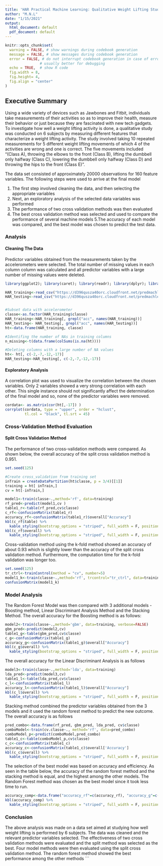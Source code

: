 ```yaml
---
title: 'HAR Practical Machine Learning: Qualitative Weight Lifting Study'
author: "M.N.L"
date: "1/15/2021"
output:
  html_document: default
  pdf_document: default
---
```


```r
knitr::opts_chunk$set(
  warning = FALSE, # show warnings during codebook generation
  message = FALSE, # show messages during codebook generation
  error = FALSE, # do not interrupt codebook generation in case of errors,
                # usually better for debugging
  echo = TRUE,  # show R code
  fig.width = 8,
  fig.height= 4,
  fig.align = "center"
)

```

## Executive Summary

Using a wide variety of devices such as Jawbones and Fitbit, individuals take measurements of their activities so as to improve their health, measure their behavior or just because they are fascinated with new tech gadgets. To investigate how well a weight lifting activity is done, a qualitative study was conducted on 6 subjects by measuring different features that characterize a weight lifting activity. The study involved taking 10 repeated measurements for 5 different weight lifting movements of which 4 of the activities are wrong and one is correct. The five movements included "(Class A), throwing the elbows to the front (Class B), lifting the dumbbell only halfway (Class C), lowering the dumbbell only halfway (Class D) and throwing the hips to the front (Class E)".

The data set consisted of approximately 20000 observations for 160 feature variables. The following steps were used to arrive at the final model

1. The first step involved cleaning the data, and then selecting the appropriate variables
2. Next, an exploratory analysis of the selected data variables was performed
3. The performance of two cross validation methods was then evaluated
4. The best cross validation method was selected and used to compare the performance of several machine models 
5.The accuracy of each model was compared, and the best model was chosen to predict the test data.

### Analysis
#### Cleaning The Data
Predictor variables obtained from the measurements taken by the accelerometers were selected. The total number of missing values in each column column was calculated and all predictor variables with a large number of missing values were deleted.
```r
library(ggplot2); library(caret); library(readr); library(dplyr); library(reshape2);library(plotly); library(magrittr);library(corrplot);library(kableExtra)

HAR_training<-read_csv("https://d396qusza40orc.cloudfront.net/predmachlearn/pml-training.csv")
HAR_testing<-read_csv("https://d396qusza40orc.cloudfront.net/predmachlearn/pml-testing.csv")


#Subset data with accelerometer
classe<-as.factor(HAR_training$classe)
HAR_training<-HAR_training[, grepl("acc", names(HAR_training))]
HAR_testing<- HAR_testing[, grepl("acc", names(HAR_testing))]
ht<-data.frame(HAR_training, classe)

#Identifing the number of NAs in training columns
n_missing<-t(data.frame(colSums(is.na(ht))))

#Deleting columns with a large number of NA values
ht<- ht[, c(-2,-7,-12,-17)]
HAR_testing<-HAR_testing[, c(-2,-7,-12,-17)]

```

#### Exploratory Analysis
A correlation plot was used to visualize the correlation between the chosen variables. Only 2 variables showed a very strong correlation with each other. This single instance should not significantly affect the determination of the final model and so, none of the predictor variables were removed.
```r
cordata<- as.matrix(cor(ht[,-17]) )
corrplot(cordata, type = "upper", order = "hclust", 
         tl.col = "black", tl.srt = 45)
```
### Cross-Validation Method Evaluation
#### Split Cross Validation Method
The performance of two cross-validation methods were compared. As shown below, the overall accuracy of the split cross validation method is 0.951.
```r
set.seed(125)

#Create cross_validation from training set
inTrain = createDataPartition(ht$classe, p = 3/4)[[1]]
training = ht[ inTrain,]
cv = ht[-inTrain,]

model1<-train(classe~.,method='rf', data=training)
rf_pred<-predict(model1,cv )
table1_r<-table(rf_pred,cv$classe)
c_rf<-confusionMatrix(table1_r)
accuracy_rf<-confusionMatrix(table1_r)$overall["Accuracy"]
kbl(c_rf$table) %>%
  kable_styling(bootstrap_options = "striped", full_width = F, position = "center")
kbl(c_rf$overall) %>%
  kable_styling(bootstrap_options = "striped", full_width = F, position = "center")

```
Cross-validation method using the k-fold method showed an accuracy of about 0.93 which is slightly lower than the accuracy of the split cross validation method. Furthermore, the computation time for the k-fold validation was longer too.

```r
set.seed(125)
tr_ctrl<-trainControl(method = "cv", number=5)
model1_k<-train(classe~.,method='rf', trcontrol="tr_ctrl", data=training)
confusionMatrix(model1_k)
```
### Model Analysis
The Random Forest Model was then compared with 3 additional models - Boosting method, Linear Discriminant Analysis Method and the Stacking Method. The overall accuracy for the Boosting method is as follows:

```r
model2<-train(classe~.,method='gbm', data=training, verbose=FALSE)
gbm_pred<-predict(model2,cv)
table1_g<-table(gbm_pred,cv$classe)
c_g<-confusionMatrix(table1_g)
accuracy_g<-confusionMatrix(table1_g)$overall["Accuracy"]
kbl(c_g$overall) %>%
  kable_styling(bootstrap_options = "striped", full_width = F, position = "center")
```
The overall accuracy for the Linear Discriminant Analysis is as follows

```r
model3<-train(classe~.,method='lda', data=training)
lda_pred<-predict(model3,cv)
table1_l<-table(lda_pred,cv$classe)
c_l<-confusionMatrix(table1_l)
accuracy_l<-confusionMatrix(table1_l)$overall["Accuracy"]
kbl(c_l$overall) %>%
  kable_styling(bootstrap_options = "striped", full_width = F, position = "center")
```
Stacking method combined the predictor variables obtained from the 3 models and it used the random forest method to predict the new outcome. The overall accuracy is as follows

```r
pred_combo<-data.frame(rf_pred, gbm_pred, lda_pred, cv$classe)
comboModel<-train(cv.classe~., method='rf', data=pred_combo)
comboModel_p<-predict(comboModel,pred_combo)
table1_c<-table(comboModel_p,cv$classe)
c_c<-confusionMatrix(table1_c)
accuracy_c<-confusionMatrix(table1_c)$overall['Accuracy']
kbl(c_c$overall) %>%
  kable_styling(bootstrap_options = "striped", full_width = F, position = "center")
```
The selection of the best model was based on accuracy and efficiency. As seen in the table below, the accuracy of the random forest method and the stacking method is equal, and the highest among the other models. The Random Forest method was chosen as the best model since it took less time to run.

```r
accuracy_comp<-data.frame("accuracy_rf"=c(accuracy_rf), "accuracy_g"=c(accuracy_g), "accuracy_l"=c(accuracy_l), "accuracy_c"=c(accuracy_c))
kbl(accuracy_comp) %>%
  kable_styling(bootstrap_options = "striped", full_width = F, position = "center")
```

### Conclusion
The above analysis was made on a data set aimed at studying how well weight lifting is performed by 6 subjects. The data was cleaned and the relevant predictor variables selected. The effectiveness of two cross validation methods were evaluated and the split method was selected as the best. Four model methods were then evaluated using the split cross validation method. The random forest method showed the best performance among the other methods
```
